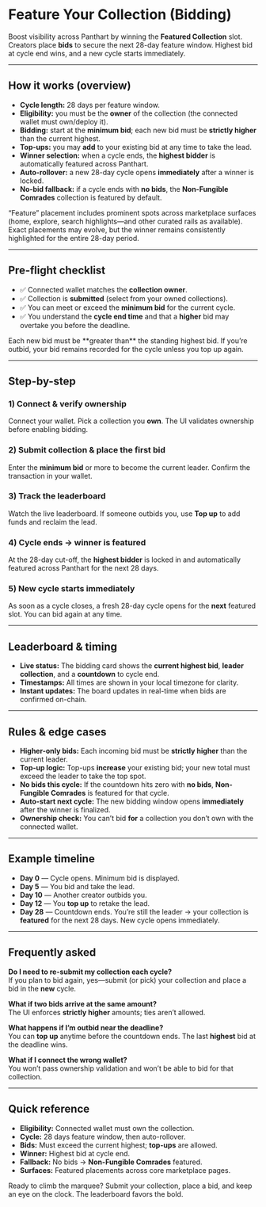 

# Feature Your Collection (Bidding)

Boost visibility across Panthart by winning the **Featured Collection** slot.  
Creators place **bids** to secure the next 28-day feature window. Highest bid at cycle end wins, and a new cycle starts immediately.

---

## How it works (overview)

- **Cycle length:** 28 days per feature window.
- **Eligibility:** you must be the **owner** of the collection (the connected wallet must own/deploy it).
- **Bidding:** start at the **minimum bid**; each new bid must be **strictly higher** than the current highest.
- **Top-ups:** you may **add** to your existing bid at any time to take the lead.
- **Winner selection:** when a cycle ends, the **highest bidder** is automatically featured across Panthart.
- **Auto-rollover:** a new 28-day cycle opens **immediately** after a winner is locked.
- **No-bid fallback:** if a cycle ends with **no bids**, the **Non-Fungible Comrades** collection is featured by default.

<Callout type="info" emoji="🧭">
“Feature” placement includes prominent spots across marketplace surfaces (home, explore, search highlights—and other curated rails as available). Exact placements may evolve, but the winner remains consistently highlighted for the entire 28-day period.
</Callout>

---

## Pre-flight checklist

- ✅ Connected wallet matches the **collection owner**.  
- ✅ Collection is **submitted** (select from your owned collections).  
- ✅ You can meet or exceed the **minimum bid** for the current cycle.  
- ✅ You understand the **cycle end time** and that a **higher** bid may overtake you before the deadline.

<Callout type="warning" emoji="⚠️">
Each new bid must be **greater than** the standing highest bid. If you’re outbid, your bid remains recorded for the cycle unless you top up again.
</Callout>

---

## Step-by-step

<Steps>

### 1) Connect & verify ownership
Connect your wallet. Pick a collection you **own**. The UI validates ownership before enabling bidding.

### 2) Submit collection & place the first bid
Enter the **minimum bid** or more to become the current leader. Confirm the transaction in your wallet.

### 3) Track the leaderboard
Watch the live leaderboard. If someone outbids you, use **Top up** to add funds and reclaim the lead.

### 4) Cycle ends → winner is featured
At the 28-day cut-off, the **highest bidder** is locked in and automatically featured across Panthart for the next 28 days.

### 5) New cycle starts immediately
As soon as a cycle closes, a fresh 28-day cycle opens for the **next** featured slot. You can bid again at any time.

</Steps>

---

## Leaderboard & timing

- **Live status:** The bidding card shows the **current highest bid**, **leader collection**, and a **countdown** to cycle end.  
- **Timestamps:** All times are shown in your local timezone for clarity.  
- **Instant updates:** The board updates in real-time when bids are confirmed on-chain.

---

## Rules & edge cases

- **Higher-only bids:** Each incoming bid must be **strictly higher** than the current leader.  
- **Top-up logic:** Top-ups **increase** your existing bid; your new total must exceed the leader to take the top spot.  
- **No bids this cycle:** If the countdown hits zero with **no bids**, **Non-Fungible Comrades** is featured for that cycle.  
- **Auto-start next cycle:** The new bidding window opens **immediately** after the winner is finalized.  
- **Ownership check:** You can’t bid **for** a collection you don’t own with the connected wallet.


---

## Example timeline

- **Day 0** — Cycle opens. Minimum bid is displayed.  
- **Day 5** — You bid and take the lead.  
- **Day 10** — Another creator outbids you.  
- **Day 12** — You **top up** to retake the lead.  
- **Day 28** — Countdown ends. You’re still the leader → your collection is **featured** for the next 28 days. New cycle opens immediately.

---

## Frequently asked

**Do I need to re-submit my collection each cycle?**  
If you plan to bid again, yes—submit (or pick) your collection and place a bid in the **new** cycle.

**What if two bids arrive at the same amount?**  
The UI enforces **strictly higher** amounts; ties aren’t allowed.

**What happens if I’m outbid near the deadline?**  
You can **top up** anytime before the countdown ends. The last **highest** bid at the deadline wins.

**What if I connect the wrong wallet?**  
You won’t pass ownership validation and won’t be able to bid for that collection.

---

## Quick reference

- **Eligibility:** Connected wallet must own the collection.  
- **Cycle:** 28 days feature window, then auto-rollover.  
- **Bids:** Must exceed the current highest; **top-ups** are allowed.  
- **Winner:** Highest bid at cycle end.  
- **Fallback:** No bids → **Non-Fungible Comrades** featured.  
- **Surfaces:** Featured placements across core marketplace pages.

<Callout type="success" emoji="🌟">
Ready to climb the marquee? Submit your collection, place a bid, and keep an eye on the clock. The leaderboard favors the bold.
</Callout>
